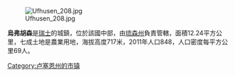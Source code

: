 [[Image:Ufhusen_208.jpg|right]]

'''烏弗胡森'''是[[瑞士|瑞士]]的城鎮，位於該國中部，由[[琉森州|琉森州]]負責管轄，面積12.24平方公里，七成土地是農業用地，海拔高度717米，2011年人口848，人口密度每平方公里69人。

{{Switzerland-geo-stub}}
[[Category:卢塞恩州的市镇|Category:卢塞恩州的市镇]]